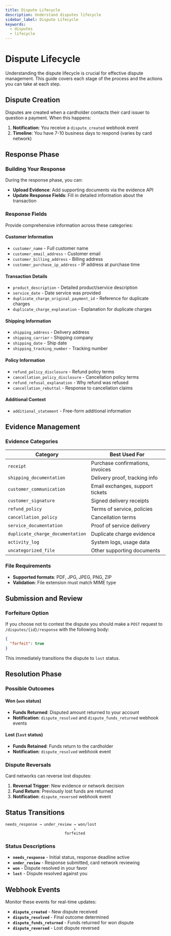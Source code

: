 ```yaml
---
title: Dispute Lifecycle
description: Understand disputes lifecycle
sidebar_label: Dispute Lifecycle
keywords:
  - disputes
  - lifecycle
---
```


# Dispute Lifecycle

Understanding the dispute lifecycle is crucial for effective dispute management. This guide covers each stage of the process and the actions you can take at each step.

## Dispute Creation

Disputes are created when a cardholder contacts their card issuer to question a payment. When this happens:

1. **Notification**: You receive a `dispute_created` webhook event
2. **Timeline**: You have 7-10 business days to respond (varies by card network)

## Response Phase

### Building Your Response

During the response phase, you can:

- **Upload Evidence**: Add supporting documents via the evidence API
- **Update Response Fields**: Fill in detailed information about the transaction

### Response Fields

Provide comprehensive information across these categories:

#### Customer Information
- `customer_name` - Full customer name
- `customer_email_address` - Customer email
- `customer_billing_address` - Billing address
- `customer_purchase_ip_address` - IP address at purchase time

#### Transaction Details
- `product_description` - Detailed product/service description
- `service_date` - Date service was provided
- `duplicate_charge_original_payment_id` - Reference for duplicate charges
- `duplicate_charge_explanation` - Explanation for duplicate charges

#### Shipping Information
- `shipping_address` - Delivery address
- `shipping_carrier` - Shipping company
- `shipping_date` - Ship date
- `shipping_tracking_number` - Tracking number

#### Policy Information
- `refund_policy_disclosure` - Refund policy terms
- `cancellation_policy_disclosure` - Cancellation policy terms
- `refund_refusal_explanation` - Why refund was refused
- `cancellation_rebuttal` - Response to cancellation claims

#### Additional Context
- `additional_statement` - Free-form additional information

## Evidence Management

### Evidence Categories

| Category | Best Used For |
|----------|---------------|
| `receipt` | Purchase confirmations, invoices |
| `shipping_documentation` | Delivery proof, tracking info |
| `customer_communication` | Email exchanges, support tickets |
| `customer_signature` | Signed delivery receipts |
| `refund_policy` | Terms of service, policies |
| `cancellation_policy` | Cancellation terms |
| `service_documentation` | Proof of service delivery |
| `duplicate_charge_documentation` | Duplicate charge evidence |
| `activity_log` | System logs, usage data |
| `uncategorized_file` | Other supporting documents |

### File Requirements

- **Supported formats**: PDF, JPG, JPEG, PNG, ZIP
- **Validation**: File extension must match MIME type

## Submission and Review

### Forfeiture Option

If you choose not to contest the dispute you should make a `POST` request to `/disputes/{id}/response` with the following body:

```json
{
  "forfeit": true
}
```

This immediately transitions the dispute to `lost` status.

## Resolution Phase

### Possible Outcomes

#### Won (`won` status)
- **Funds Returned**: Disputed amount returned to your account
- **Notification**: `dispute_resolved` and `dispute_funds_returned` webhook events

#### Lost (`lost` status)
- **Funds Retained**: Funds return to the cardholder
- **Notification**: `dispute_resolved` webhook event

### Dispute Reversals

Card networks can reverse lost disputes:

1. **Reversal Trigger**: New evidence or network decision
3. **Fund Return**: Previously lost funds are returned
4. **Notification**: `dispute_reversed` webhook event

## Status Transitions

```
needs_response → under_review → won/lost
                              ↓
                          forfeited
```

### Status Descriptions

- **`needs_response`** - Initial status, response deadline active
- **`under_review`** - Response submitted, card network reviewing
- **`won`** - Dispute resolved in your favor
- **`lost`** - Dispute resolved against you

## Webhook Events

Monitor these events for real-time updates:

- **`dispute_created`** - New dispute received
- **`dispute_resolved`** - Final outcome determined
- **`dispute_funds_returned`** - Funds returned for won dispute
- **`dispute_reversed`** - Lost dispute reversed
